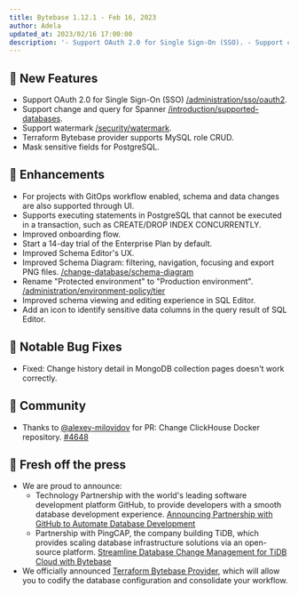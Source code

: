 ```yaml
---
title: Bytebase 1.12.1 - Feb 16, 2023
author: Adela
updated_at: 2023/02/16 17:00:00
description: '- Support OAuth 2.0 for Single Sign-On (SSO). - Support change and query for Spanner. - Support watermark. - Mask sensitive fields for PostgreSQL '
---
```


## 🚀 New Features

- Support OAuth 2.0 for Single Sign-On (SSO) [/administration/sso/oauth2](/administration/sso/oauth2).
- Support change and query for Spanner [/introduction/supported-databases](/introduction/supported-databases).
- Support watermark [/security/watermark](/security/watermark).
- Terraform Bytebase provider supports MySQL role CRUD.
- Mask sensitive fields for PostgreSQL.

## 🎄 Enhancements

- For projects with GitOps workflow enabled, schema and data changes are also supported through UI.
- Supports executing statements in PostgreSQL that cannot be executed in a transaction, such as CREATE/DROP INDEX CONCURRENTLY.
- Improved onboarding flow.
- Start a 14-day trial of the Enterprise Plan by default.
- Improved Schema Editor's UX.
- Improved Schema Diagram: filtering, navigation, focusing and export PNG files. [/change-database/schema-diagram](/change-database/schema-diagram)
- Rename "Protected environment" to "Production environment". [/administration/environment-policy/tier](/administration/environment-policy/tier)
- Improved schema viewing and editing experience in SQL Editor.
- Add an icon to identify sensitive data columns in the query result of SQL Editor.

## 🐞 Notable Bug Fixes

- Fixed: Change history detail in MongoDB collection pages doesn't work correctly.

## 🎠 Community

- Thanks to [@alexey-milovidov](https://github.com/alexey-milovidov) for PR: Change ClickHouse Docker repository. [\#4648](https://github.com/bytebase/bytebase/pull/4648)

## 📰 Fresh off the press

- We are proud to announce:
  - Technology Partnership with the world's leading software development platform GitHub, to provide developers with a smooth database development experience. [Announcing Partnership with GitHub to Automate Database Development](https://www.bytebase.com/blog/bytebase-github-technology-partner)
  - Partnership with PingCAP, the company building TiDB, which provides scaling database infrastructure solutions via an open-source platform. [Streamline Database Change Management for TiDB Cloud with Bytebase](https://www.bytebase.com/blog/streamline-database-change-management-for-tidb-cloud-with-bytebase)
- We officially announced [Terraform Bytebase Provider](https://www.bytebase.com/blog/introducing-terraform-bytebase-provider), which will allow you to codify the database configuration and consolidate your workflow.

<InstallUpgrade />
